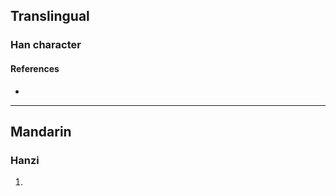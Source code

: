 {{character info/new}}
==Translingual==

===Han character===
{{Han char|rn=86|rad=火|as=07|sn=11|four=92822|canj=FBYH|ids=⿰火彤}}

====References====
* {{Han ref|kx=0672.070|dkj=19062|dj=1080.240|hdz=32205.100|uh=70FF|ud=28927|bh=D653|bd=54867}}

----

==Mandarin==

===Hanzi===
{{cmn-hanzi|pin=[[róng]] ([[rong2]])|wg=jung<sup>2</sup>}}

# {{defn|lang=cmn|sort=火07}}